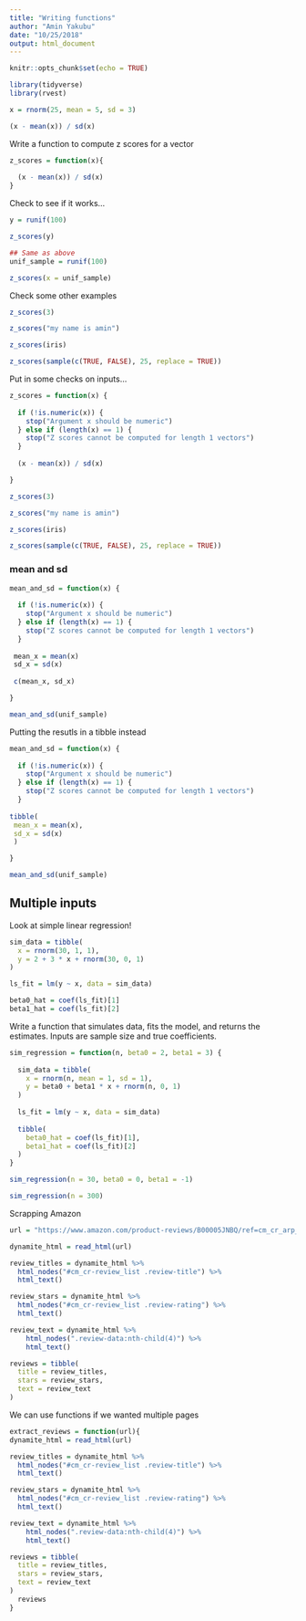```yaml
---
title: "Writing functions"
author: "Amin Yakubu"
date: "10/25/2018"
output: html_document
---
```


```r
knitr::opts_chunk$set(echo = TRUE)
```

```r
library(tidyverse)
library(rvest)
```

```r
x = rnorm(25, mean = 5, sd = 3)

(x - mean(x)) / sd(x)
```

Write a function to compute z scores for a vector

```r
z_scores = function(x){
  
  (x - mean(x)) / sd(x)
}
```

Check to see if it works...

```r
y = runif(100)

z_scores(y)

## Same as above 
unif_sample = runif(100)

z_scores(x = unif_sample)
```


Check some other examples 

```r

z_scores(3)

z_scores("my name is amin")

z_scores(iris)

z_scores(sample(c(TRUE, FALSE), 25, replace = TRUE))
```

Put in some checks on inputs...


```r
z_scores = function(x) {
  
  if (!is.numeric(x)) {
    stop("Argument x should be numeric")
  } else if (length(x) == 1) {
    stop("Z scores cannot be computed for length 1 vectors")
  }
  
  (x - mean(x)) / sd(x)

}
```

```r

z_scores(3)

z_scores("my name is amin")

z_scores(iris)

z_scores(sample(c(TRUE, FALSE), 25, replace = TRUE))
```


### mean and sd

```r
mean_and_sd = function(x) {
  
  if (!is.numeric(x)) {
    stop("Argument x should be numeric")
  } else if (length(x) == 1) {
    stop("Z scores cannot be computed for length 1 vectors")
  }
  
 mean_x = mean(x)
 sd_x = sd(x)
 
 c(mean_x, sd_x)

}

mean_and_sd(unif_sample)
```

Putting the resutls in a tibble instead

```r
mean_and_sd = function(x) {
  
  if (!is.numeric(x)) {
    stop("Argument x should be numeric")
  } else if (length(x) == 1) {
    stop("Z scores cannot be computed for length 1 vectors")
  }
  
tibble(
 mean_x = mean(x),
 sd_x = sd(x)
 )

}

mean_and_sd(unif_sample)
```

## Multiple inputs

Look at simple linear regression!

```r
sim_data = tibble(
  x = rnorm(30, 1, 1),
  y = 2 + 3 * x + rnorm(30, 0, 1)
)

ls_fit = lm(y ~ x, data = sim_data)

beta0_hat = coef(ls_fit)[1]
beta1_hat = coef(ls_fit)[2]
```

Write a function that simulates data, fits the model, and returns the estimates. Inputs are sample size and true coefficients.

```r
sim_regression = function(n, beta0 = 2, beta1 = 3) {
  
  sim_data = tibble(
    x = rnorm(n, mean = 1, sd = 1),
    y = beta0 + beta1 * x + rnorm(n, 0, 1)
  )
  
  ls_fit = lm(y ~ x, data = sim_data)
  
  tibble(
    beta0_hat = coef(ls_fit)[1],
    beta1_hat = coef(ls_fit)[2]
  )
}
```

```r
sim_regression(n = 30, beta0 = 0, beta1 = -1)

sim_regression(n = 300)
```

Scrapping Amazon

```r
url = "https://www.amazon.com/product-reviews/B00005JNBQ/ref=cm_cr_arp_d_viewopt_rvwer?ie=UTF8&reviewerType=avp_only_reviews&sortBy=recent&pageNumber=1"

dynamite_html = read_html(url)

review_titles = dynamite_html %>%
  html_nodes("#cm_cr-review_list .review-title") %>%
  html_text()

review_stars = dynamite_html %>%
  html_nodes("#cm_cr-review_list .review-rating") %>%
  html_text()

review_text = dynamite_html %>%
    html_nodes(".review-data:nth-child(4)") %>%
    html_text()

reviews = tibble(
  title = review_titles,
  stars = review_stars,
  text = review_text
)
```

We can use functions if we wanted multiple pages

```r

extract_reviews = function(url){
dynamite_html = read_html(url)

review_titles = dynamite_html %>%
  html_nodes("#cm_cr-review_list .review-title") %>%
  html_text()

review_stars = dynamite_html %>%
  html_nodes("#cm_cr-review_list .review-rating") %>%
  html_text()

review_text = dynamite_html %>%
    html_nodes(".review-data:nth-child(4)") %>%
    html_text()

reviews = tibble(
  title = review_titles,
  stars = review_stars,
  text = review_text
)
  reviews
}

```








